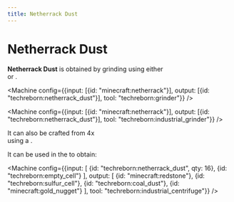 ```yaml
---
title: Netherrack Dust
---
```


<ItemImage file="netherrack_dust" alt="Netherrack Dust" size="200" />

# Netherrack Dust

**Netherrack Dust** is obtained by grinding <McItem slug="minecraft:netherrack" /> using either  
<McItem slug="techreborn:grinder" /> or <McItem slug="techreborn:industrial_grinder" />.

<Machine config={{input: [{id: "minecraft:netherrack"}], output: [{id: "techreborn:netherrack_dust"}], tool: "techreborn:grinder"}} />

<Machine config={{input: [{id: "minecraft:netherrack"}], output: [{id: "techreborn:netherrack_dust"}], tool: "techreborn:industrial_grinder"}} />

It can also be crafted from 4x <McItem slug="techreborn:small_pile_of_netherrack_dust" />  
using a <McItem slug="minecraft:crafting_table" />.

<CraftingTable recipe="input techreborn:small_pile_of_netherrack_dust techreborn:small_pile_of_netherrack_dust air input techreborn:small_pile_of_netherrack_dust techreborn:small_pile_of_netherrack_dust air input air air air output techreborn:netherrack_dust"/>

It can be used in the <McItem slug="techreborn:industrial_centrifuge" /> to obtain:

<Machine config={{input: [
  {id: "techreborn:netherrack_dust", qty: 16},
  {id: "techreborn:empty_cell"}
], output: [
  {id: "minecraft:redstone"},
  {id: "techreborn:sulfur_cell"},
  {id: "techreborn:coal_dust"},
  {id: "minecraft:gold_nugget"}
], tool: "techreborn:industrial_centrifuge"}} />
